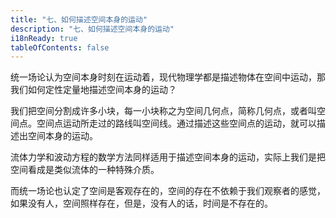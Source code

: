 ```yaml
---
title: "七、如何描述空间本身的运动"
description: "七、如何描述空间本身的运动"
i18nReady: true
tableOfContents: false
---
```




统一场论认为空间本身时刻在运动着，现代物理学都是描述物体在空间中运动，那我们如何定性定量地描述空间本身的运动？

我们把空间分割成许多小块，每一小块称之为空间几何点，简称几何点，或者叫空间点。空间点运动所走过的路线叫空间线。通过描述这些空间点的运动，就可以描述出空间本身的运动。

流体力学和波动方程的数学方法同样适用于描述空间本身的运动，实际上我们是把空间看成是类似流体的一种特殊介质。

而统一场论也认定了空间是客观存在的，空间的存在不依赖于我们观察者的感觉，如果没有人，空间照样存在，但是，没有人的话，时间是不存在的。
